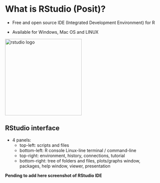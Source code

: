 # What is RStudio (Posit)?

* Free and open source IDE (Integrated Development Environment) for R

* Available for Windows, Mac OS and LINUX

<img src="images/rstudio_logo.png" alt="rstudio logo" width="250"/>


## RStudio interface

* 4 panels:
	+ top-left: scripts and files
	+ bottom-left: R console Linux-line terminal / command-line
	+ top-right: environment, history, connections, tutorial
	+ bottom-right: tree of folders and files, plots/graphs window, packages, help window, viewer, presentation

**Pending to add here screenshot of RStudio IDE**
